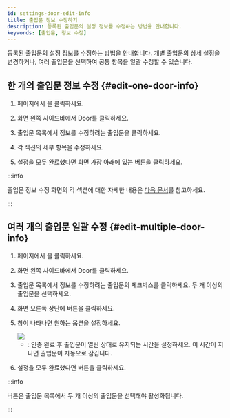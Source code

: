 ```yaml
---
id: settings-door-edit-info
title: 출입문 정보 수정하기
description: 등록된 출입문의 설정 정보를 수정하는 방법을 안내합니다.
keywords: [출입문, 정보 수정]
---
```


등록된 출입문의 설정 정보를 수정하는 방법을 안내합니다. 개별 출입문의 상세 설정을 변경하거나, 여러 출입문을 선택하여 공통 항목을 일괄 수정할 수 있습니다.

## 한 개의 출입문 정보 수정 {#edit-one-door-info}

1. <Cmd sid='shell.header.launcher' /> 페이지에서 <Cmd sid='shell.header.setting' />을 클릭하세요.

1. 화면 왼쪽 사이드바에서 <Cmd>Door</Cmd>를 클릭하세요.

1. 출입문 목록에서 정보를 수정하려는 출입문을 클릭하세요.

1. 각 섹션의 세부 항목을 수정하세요.

1. 설정을 모두 완료했다면 화면 가장 아래에 있는 <Cmd sid='button.apply' product='2' /> 버튼을 클릭하세요.

:::info

출입문 정보 수정 화면의 각 섹션에 대한 자세한 내용은 [다음 문서](settings-door-add)를 참고하세요.

:::


## 여러 개의 출입문 일괄 수정 {#edit-multiple-door-info}

1. <Cmd sid='shell.header.launcher' /> 페이지에서 <Cmd sid='shell.header.setting' />을 클릭하세요.

1. 화면 왼쪽 사이드바에서 <Cmd>Door</Cmd>를 클릭하세요.

1. 출입문 목록에서 정보를 수정하려는 출입문의 체크박스를 클릭하세요. 두 개 이상의 출입문을 선택하세요.

1. 화면 오른쪽 상단에 <Cmd sid='button.batchEdit' product='2' /> 버튼을 클릭하세요.

1. <Cmd sid='button.batchEdit' product='2' /> 창이 나타나면 원하는 옵션을 설정하세요.

    <Image src='/img/biostarx-setting-door-edit-batch.png' />

    * <Cmd sid='door.openTime' product='2' />: 인증 완료 후 출입문이 열린 상태로 유지되는 시간을 설정하세요. 이 시간이 지나면 출입문이 자동으로 잠깁니다.

1. 설정을 모두 완료했다면 <Cmd sid='button.apply' product='2' /> 버튼을 클릭하세요.

:::info

<Cmd sid='button.batchEdit' product='2' /> 버튼은 출입문 목록에서 두 개 이상의 출입문을 선택해야 활성화됩니다.

:::
